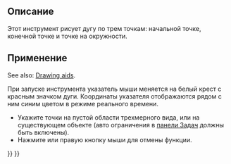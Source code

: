 <languages/>

<div class="mw-translate-fuzzy">
{{Docnav/ru
|[[Sketcher_CreateArc/ru|Создать дугу]]
|[[Sketcher_CompCreateCircle/ru|Создать окружность]]
|[[Sketcher_Workbench/ru|Верстак "Sketcher"]]
|IconL=Sketcher_CreateArc.svg
|IconR=Sketcher_CompCreateCircle.png
|IconC=Workbench_Sketcher.svg
}}
</div>

<div class="mw-translate-fuzzy">
{{GuiCommand/ru
|Name/ru=Создать дугу по трём точкам
|Name=Sketcher_Create3PointArc
|MenuLocation=Sketch → Геометрия эскиза → Создать дугу по трём точкам
|Workbenches=[[Sketcher_Workbench/ru|Sketcher]]
|Shortcut={{KEY|G}} {{KEY|3}} {{KEY|A}}
|SeeAlso=
}}
</div>

<span id="Description"></span>
==Описание==

<div class="mw-translate-fuzzy">
Этот инструмент рисует дугу по трем точкам: начальной точке, конечной точке и точке на окружности.
</div>

<span id="Usage"></span>
==Применение==

See also: [[Sketcher_Workbench#Drawing_aids|Drawing aids]].

<div class="mw-translate-fuzzy">
При запуске инструмента указатель мыши меняется на белый крест с красным значком дуги. Координаты указателя отображаются рядом с ним синим цветом в режиме реального времени.
* Укажите точки на пустой области трехмерного вида, или на существующем объекте (авто ограничения в [[Task_panel/ru|панели Задач]] должны быть включены).
* Нажмите {{KEY|Esc}} или правую кнопку мыши для отмены функции.
</div>


<div class="mw-translate-fuzzy">
{{Docnav/ru
|[[Sketcher_CreateArc/ru|Создать дугу]]
|[[Sketcher_CompCreateCircle/ru|Создать окружность]]
|[[Sketcher_Workbench/ru|Верстак "Sketcher"]]
|IconL=Sketcher_CreateArc.svg
|IconR=Sketcher_CompCreateCircle.png
|IconC=Workbench_Sketcher.svg
}}
</div>

{{Sketcher_Tools_navi{{#translation:}}}}
{{Userdocnavi{{#translation:}}}}